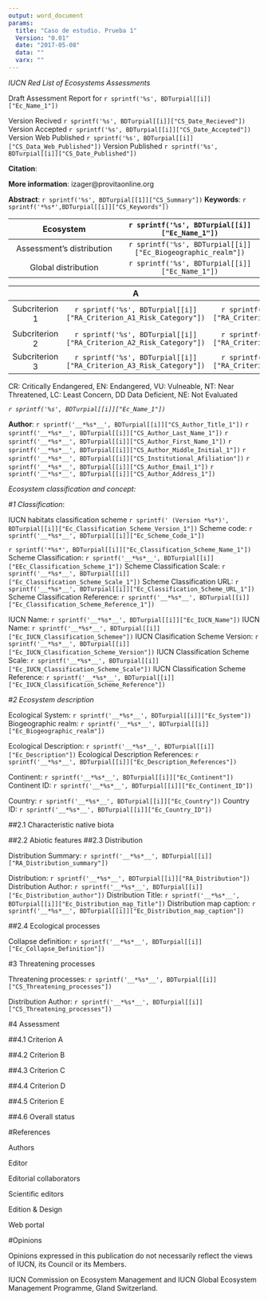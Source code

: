 ```yaml
---
output: word_document
params:
  title: "Caso de estudio. Prueba 1"
  Version: "0.01"
  date: "2017-05-08"
  data: ""
  varx: ""
---
```

*IUCN Red List of Ecosystems Assessments*

Draft Assessment Report for `r sprintf('%s', BDTurpial[[i]]["Ec_Name_1"])`

Version Recived `r sprintf('%s', BDTurpial[[i]]["CS_Date_Recieved"])` Version Accepted `r sprintf('%s', BDTurpial[[i]]["CS_Date_Accepted"])` Version Web Published `r sprintf('%s', BDTurpial[[i]]["CS_Data_Web_Published"])` Version Published `r sprintf('%s', BDTurpial[[i]]["CS_Date_Published"])` 

**Citation**:


**More information**: izager@provitaonline.org 

**Abstract**: `r sprintf('%s', BDTurpial[[1]]["CS_Summary"])` **Keywords**: `r sprintf('*%s*',BDTurpial[[i]]["CS_Keywords"])`


| Ecosystem     |     `r sprintf('%s', BDTurpial[[i]]["Ec_Name_1"])`     |
|:----------:|:-------------:|
| Assessment’s distribution   |  `r sprintf('%s', BDTurpial[[i]]["Ec_Biogeographic_realm"])` |
| Global distribution   |    `r sprintf('%s', BDTurpial[[i]]["Ec_Name_1"])`   |






|     |    A    | B |   C    | D|    E    | Overall|
|:----------:|:-------------:|:----------:|:-------------:|:----------:|:-------------:|:----------:|
| Subcriterion 1   |  `r sprintf('%s', BDTurpial[[i]]["RA_Criterion_A1_Risk_Category"])` |`r sprintf('%s', BDTurpial[[i]]["RA_Criterion_B1_Risk_Category"])` |   `r sprintf('%s', BDTurpial[[i]]["RA_Criterion_C1_Risk_Category"])`|`r sprintf('%s', BDTurpial[[i]]["RA_Criterion_D1_Risk_Category"])`|   `r sprintf('%s', BDTurpial[[i]]["RA_Criterion_E1_Risk_Category"])`   | `r sprintf('%s', BDTurpial[[i]]["RA_Overall_Category"])` |
| Subcriterion 2   |  `r sprintf('%s', BDTurpial[[i]]["RA_Criterion_A2_Risk_Category"])` |`r sprintf('%s', BDTurpial[[i]]["RA_Criterion_B2_Risk_Category"])` |   `r sprintf('%s', BDTurpial[[i]]["RA_Criterion_C2_Risk_Category"])`|`r sprintf('%s', BDTurpial[[i]]["RA_Criterion_D2_Risk_Category"])`|   | |
| Subcriterion 3   |  `r sprintf('%s', BDTurpial[[i]]["RA_Criterion_A3_Risk_Category"])` |`r sprintf('%s', BDTurpial[[i]]["RA_Criterion_B3_Risk_Category"])` |   `r sprintf('%s', BDTurpial[[i]]["RA_Criterion_C3_Risk_Category"])`|`r sprintf('%s', BDTurpial[[i]]["RA_Criterion_D3_Risk_Category"])`|     | |

CR: Critically Endangered, EN: Endangered, VU: Vulneable, NT: Near Threatened, LC: Least Concern, DD Data Deficient, NE: Not Evaluated



*`r sprintf('%s', BDTurpial[[i]]["Ec_Name_1"])`*

**Author**: `r sprintf('__*%s*__', BDTurpial[[i]]["CS_Author_Title_1"])` `r sprintf('__*%s*__', BDTurpial[[i]]["CS_Author_Last_Name_1"])` `r sprintf('__*%s*__', BDTurpial[[i]]["CS_Author_First_Name_1"])` `r sprintf('__*%s*__', BDTurpial[[i]]["CS_Author_Middle_Initial_1"])` `r sprintf('__*%s*__', BDTurpial[[i]]["CS_Institutional_Afiliation"])`  `r sprintf('__*%s*__', BDTurpial[[i]]["CS_Author_Email_1"])`  `r sprintf('__*%s*__', BDTurpial[[i]]["CS_Author_Address_1"])`

*Ecosystem classification and concept:*


#*1 Classification*:

IUCN habitats classification scheme  `r sprintf(' (Version *%s*)', BDTurpial[[i]]["Ec_Classification_Scheme_Version_1"])` Scheme code: `r sprintf('__*%s*__', BDTurpial[[i]]["Ec_Scheme_Code_1"])`

`r sprintf('*%s*', BDTurpial[[i]]["Ec_Classification_Scheme_Name_1"])` 
Scheme Classification: `r sprintf('__*%s*__', BDTurpial[[i]]["EEc_Classification_Scheme_1"])`
Scheme Classification Scale: `r sprintf('__*%s*__', BDTurpial[[i]]["Ec_Classification_Scheme_Scale_1"])`
Scheme Classification URL: `r sprintf('__*%s*__', BDTurpial[[i]]["Ec_Classification_Scheme_URL_1"])`
Scheme Classification Reference: `r sprintf('__*%s*__', BDTurpial[[i]]["Ec_Classification_Scheme_Reference_1"])`


IUCN Name: `r sprintf('__*%s*__', BDTurpial[[i]]["Ec_IUCN_Name"])`
IUCN Name: `r sprintf('__*%s*__', BDTurpial[[i]]["Ec_IUCN_Classification_Schemee"])`
IUCN Clasification Scheme Version: `r sprintf('__*%s*__', BDTurpial[[i]]["Ec_IUCN_Clasification_Scheme_Version"])`
IUCN Classification Scheme Scale: `r sprintf('__*%s*__', BDTurpial[[i]]["Ec_IUCN_Classification_Scheme_Scale"])`
IUCN Classification Scheme Reference: `r sprintf('__*%s*__', BDTurpial[[i]]["Ec_IUCN_Classification_Scheme_Reference"])`


#*2 Ecosystem description*

Ecological System: `r sprintf('__*%s*__', BDTurpial[[i]]["Ec_System"])`
Biogeographic realm: `r sprintf('__*%s*__', BDTurpial[[i]]["Ec_Biogeographic_realm"])`


Ecological Description: `r sprintf('__*%s*__', BDTurpial[[i]]["Ec_Description"])`
Ecological Description References: `r sprintf('__*%s*__', BDTurpial[[i]]["Ec_Description_References"])`


Continent: `r sprintf('__*%s*__', BDTurpial[[i]]["Ec_Continent"])`
Continent ID: `r sprintf('__*%s*__', BDTurpial[[i]]["Ec_Continent_ID"])`


Country: `r sprintf('__*%s*__', BDTurpial[[i]]["Ec_Country"])`
Country ID: `r sprintf('__*%s*__', BDTurpial[[i]]["Ec_Country_ID"])`

##2.1 Characteristic native biota

##2.2 Abiotic features
##2.3 Distribution

Distribution Summary: `r sprintf('__*%s*__', BDTurpial[[i]]["RA_Distribution_summary"])`

Distribution: `r sprintf('__*%s*__', BDTurpial[[i]]["RA_Distribution"])`
Distribution Author: `r sprintf('__*%s*__', BDTurpial[[i]]["Ec_Distribution_author"])`
Distribution Title: `r sprintf('__*%s*__', BDTurpial[[i]]["Ec_Distribution_map_Title"])`
Distribution map caption: `r sprintf('__*%s*__', BDTurpial[[i]]["Ec_Distribution_map_caption"])`


##2.4 Ecological processes

Collapse definition: `r sprintf('__*%s*__', BDTurpial[[i]]["Ec_Collapse_Definition"])`


#3 Threatening processes

Threatening processes: `r sprintf('__*%s*__', BDTurpial[[i]]["CS_Threatening_processes"])`

Distribution Author: `r sprintf('__*%s*__', BDTurpial[[i]]["CS_Threatening_processes"])`

#4 Assessment

##4.1 Criterion A

##4.2 Criterion B

##4.3 Criterion C

##4.4 Criterion D
 
##4.5 Criterion E

##4.6 Overall status


#References



Authors 

Editor 

Editorial collaborators 

Scientific editors

Edition & Design

Web portal 

#Opinions

Opinions expressed in this publication do not necessarily reflect the views of IUCN, its Council or its Members.

IUCN Commission on Ecosystem Management and IUCN Global Ecosystem Management Programme, Gland Switzerland.

